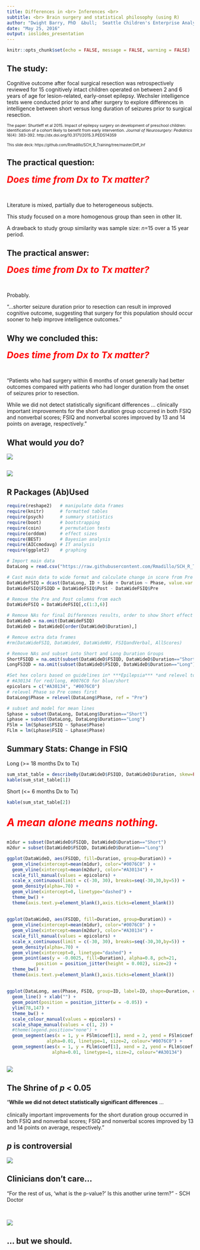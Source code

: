 ```yaml
---
title: Differences in <br> Inferences <br>
subtitle: <br> Brain surgery and statistical philosophy (using R)
author: "Dwight Barry, PhD  &bull;  Seattle Children's Enterprise Analytics"
date: "May 25, 2016"
output: ioslides_presentation
---
```


```r
knitr::opts_chunk$set(echo = FALSE, message = FALSE, warning = FALSE)
```


## The study: 

Cognitive outcome after focal surgical resection was retrospectively reviewed for 15 cognitively intact children operated on between 2 and 6 years of age for lesion-related, early-onset epilepsy. Wechsler intelligence tests were conducted prior to and after surgery to explore differences in intelligence between short versus long duration of seizures prior to surgical resection.  

<span style="font-size:75%">The paper: Shurtleff et al 2015. Impact of epilepsy surgery on development of preschool children: identification of a cohort likely to benefit from early intervention. *Journal of Neurosurgery: Pediatrics* 16(4): 383-392. http://dx.doi.org/10.3171/2015.3.PEDS14359</span>

<span style="font-size:70%">This slide deck: https://github.com/Rmadillo/SCH_R_Training/tree/master/Diff_Inf
</span>


## The practical question:

<div class="centered"><span style="font-weight:bold; font-style:italic; font-size: 175%; color:red">Does time from Dx to Tx matter?</span></div>

<br>  

Literature is mixed, partially due to heterogeneous subjects.   

This study focused on a more homogenous group than seen in other lit.   

A drawback to study group similarity was sample size: *n*=15 over a 15 year period.   


## The practical answer:

<div class="centered"><span style="font-weight:bold; font-style:italic; font-size: 175%; color:red">Does time from Dx to Tx matter?</span></div>

<br>  

Probably.

"...shorter seizure duration prior to resection can result in improved cognitive outcome, suggesting that surgery for this population should occur sooner to help improve intelligence outcomes."


## Why we concluded this:

<div class="centered"><span style="font-weight:bold; font-style:italic; font-size: 175%; color:red">Does time from Dx to Tx matter?</span></div> 

<br>  

"Patients who had surgery within 6 months of onset generally had better outcomes compared with patients who had longer duration from the onset of seizures prior to resection. 

While we did not detect statistically significant differences ... clinically important improvements for the short duration group occurred in both FSIQ and nonverbal scores; FSIQ and nonverbal scores improved by 13 and 14 points on average, respectively."


## What would *you* do?

<div class="centered">
![](https://www.poyi.org/65/photos/01/03.jpg)
</div>


## 

<div class="centered">
![](https://pbs.twimg.com/profile_images/557640083709251584/LmA6xXxv.png)
</div>


## R Packages (Ab)Used

```r

require(reshape2)   # manipulate data frames
require(knitr)      # formatted tables
require(psych)      # summary statistics
require(boot)       # bootstrapping
require(coin)       # permutation tests
require(orddom)     # effect sizes
require(BEST)       # Bayesian analysis
require(AICcmodavg) # IT analysis
require(ggplot2)    # graphing

```


```r

# Import main data
DataLong = read.csv("https://raw.githubusercontent.com/Rmadillo/SCH_R_Training/master/Diff_Inf/Shurtleffetal2015_episurg_data.csv", header=T)

# Cast main data to wide format and calculate change in score from Pre to Post
DataWideFSIQ = dcast(DataLong, ID + Side + Duration ~ Phase, value.var = "FSIQ")
DataWideFSIQ$FSIQD = DataWideFSIQ$Post - DataWideFSIQ$Pre

# Remove the Pre and Post columns from each
DataWideFSIQ = DataWideFSIQ[,c(1:3,6)]

# Remove NAs for final Differences results, order to show Short effect
DataWideD = na.omit(DataWideFSIQ)
DataWideD = DataWideD[order(DataWideD$Duration),]

# Remove extra data frames
#rm(DataWideFSIQ, DataWideV, DataWideNV, FSIQandVerbal, AllScores)

```


```r

# Remove NAs and subset into Short and Long Duration Groups
ShortFSIQD = na.omit(subset(DataWideD$FSIQD, DataWideD$Duration=="Short"))
LongFSIQD = na.omit(subset(DataWideD$FSIQD, DataWideD$Duration=="Long"))

#Set hex colors based on guidelines in* ***Epilepsia*** *and relevel to use pre first
# #A30134 for red/long, #0076C0 for blue/short
epicolors = c("#A30134", "#0076C0")
# relevel Phase so Pre comes first
DataLong$Phase = relevel(DataLong$Phase, ref = "Pre")

# subset and model for mean lines
Sphase = subset(DataLong, DataLong$Duration=="Short")
Lphase = subset(DataLong, DataLong$Duration=="Long")
FSlm = lm(Sphase$FSIQ ~ Sphase$Phase)
FLlm = lm(Lphase$FSIQ ~ Lphase$Phase)

```


## Summary Stats: Change in FSIQ

Long (>= 18 months Dx to Tx)  
```r

sum_stat_table = describeBy(DataWideD$FSIQD, DataWideD$Duration, skew=FALSE)
kable(sum_stat_table[1])

```

Short (<= 6 months Dx to Tx)  
```r

kable(sum_stat_table[2])

```


## {.flexbox .vcenter}

<div class="centered"><span style="font-weight:bold; font-style:italic; font-size: 200%; color:red">A mean alone means nothing.</span></div> 


## 
```r
m1dur = subset(DataWideD$FSIQD, DataWideD$Duration=="Short")
m2dur = subset(DataWideD$FSIQD, DataWideD$Duration=="Long")

ggplot(DataWideD, aes(FSIQD, fill=Duration, group=Duration)) + 
  geom_vline(xintercept=mean(m1dur), color="#0076C0" ) +  
  geom_vline(xintercept=mean(m2dur), color="#A30134") +
  scale_fill_manual(values = epicolors) + 
  scale_x_continuous(limit = c(-30, 30), breaks=seq(-30,30,by=5)) +
  geom_density(alpha=.70) + 
  geom_vline(xintercept=0, linetype="dashed") +
  theme_bw() +
  theme(axis.text.y=element_blank(),axis.ticks=element_blank()) 

```


##
```r

ggplot(DataWideD, aes(FSIQD, fill=Duration, group=Duration)) + 
  geom_vline(xintercept=mean(m1dur), color="#0076C0" ) +  
  geom_vline(xintercept=mean(m2dur), color="#A30134") +
  scale_fill_manual(values = epicolors) + 
  scale_x_continuous(limit = c(-30, 30), breaks=seq(-30,30,by=5)) +
  geom_density(alpha=.70) + 
  geom_vline(xintercept=0, linetype="dashed") +
  geom_point(aes(y = -0.0025, fill=Duration), alpha=0.8, pch=21,
           position = position_jitter(height = 0.002), size=2) +
  theme_bw() +
  theme(axis.text.y=element_blank(),axis.ticks=element_blank()) 

```


##
```r

ggplot(DataLong, aes(Phase, FSIQ, group=ID, label=ID, shape=Duration, colour=Duration)) + 
  geom_line() + xlab("") +
  geom_point(position = position_jitter(w = -0.05)) + 
  ylim(78,147) +
  theme_bw() +
  scale_colour_manual(values = epicolors) +   
  scale_shape_manual(values = c(1, 2)) + 
  #theme(legend.position="none") +   
  geom_segment(aes(x = 1, y = FSlm$coef[1], xend = 2, yend = FSlm$coef[1]+FSlm$coef[2]), 
               alpha=0.01, linetype=1, size=2, colour="#0076C0") +
  geom_segment(aes(x = 1, y = FLlm$coef[1], xend = 2, yend = FLlm$coef[1]+FLlm$coef[2]), 
                 alpha=0.01, linetype=1, size=2, colour="#A30134") 

```


## {.flexbox .vcenter}

<div class="centered">
![](http://lowres.jantoo.com/science-researchers-report-wine-water_into_wine-research_and_development-36236792_low.jpg)
</div>


## The Shrine of *p* < 0.05

"**While we did not detect statistically significant differences** ... <br>   
clinically important improvements for the short duration group occurred in both FSIQ and nonverbal scores; FSIQ and nonverbal scores improved by 13 and 14 points on average, respectively."


## *p* is controversial

  
<div class="centered">
![](https://pbmo.files.wordpress.com/2013/01/null-hypothesis-by-xkcd.png)
<div>


## Clinicians don't care...

"For the rest of us, 'what is the p-value?' Is this another urine term?" - SCH Doctor

<br>

![](coffee_p.jpg)


## ... but we should.

